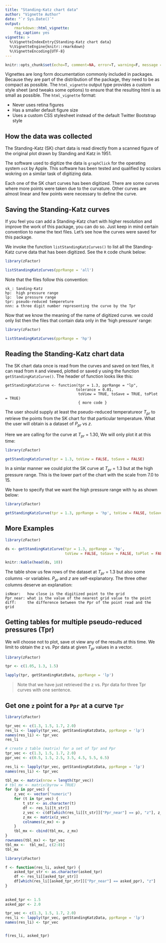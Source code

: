 ```yaml
---
title: "Standing-Katz chart data"
author: "Vignette Author"
date: "`r Sys.Date()`"
output: 
    rmarkdown::html_vignette:
    fig_caption: yes
vignette: >
  %\VignetteIndexEntry{Standing-Katz chart data}
  %\VignetteEngine{knitr::rmarkdown}
  %\VignetteEncoding{UTF-8}
---
```


```r
knitr::opts_chunk$set(echo=T, comment=NA, error=T, warning=F, message = F, fig.align = 'center')
```

Vignettes are long form documentation commonly included in packages. Because they are part of the distribution of the package, they need to be as compact as possible. The `html_vignette` output type provides a custom style sheet (and tweaks some options) to ensure that the resulting html is as small as possible. The `html_vignette` format:

- Never uses retina figures
- Has a smaller default figure size
- Uses a custom CSS stylesheet instead of the default Twitter Bootstrap style

## How the data was collected

The Standing-Katz (SK) chart data is read directly from a scanned figure of the original plot drawn by Standing and Katz in 1951. 

The software used to digitize the data is `graphClick` for the operating system `osX` by Apple. This software has been tested and qualified by scolars wokring on a similar task of digitizing data. <paper citation here>

Each one of the SK chart curves has been digitized. There are some curves where more points were taken due to the curvature. Other curves are almost linear and few points were necessary to define the curve.


## Saving the Standing-Katz curves
If you feel you can add a Standing-Katz chart with higher resolution and improve the work of this package, you can do so. Just keep in mind certain convention to name the text files. Let's see how the curves were saved for this package.

We invoke the function `listStandingKatzCurves()` to list all the Standing-Katz curve data that has been digitized. See the `R` code chunk below:

```r
library(zFactor)

listStandingKatzCurves(pprRange = 'all')
```

Note that the files follow this convention:

    sk_: Sanding-Katz
    hp:  high pressure range
    lp:  low pressure range
    tpr: pseudo-reduced tempereture
    nnn: a three digit number representing the curve by the Tpr
    
Now that we know the meaning of the name of digitized curve. we could only list then the files that contain data only in the 'high pressure' range:

```r
library(zFactor)

listStandingKatzCurves(pprRange = 'hp')
```




## Reading the Standing-Katz chart data

The SK chart data once is read from the curves and saved on text files, it can read from `R` and viewed, plotted or saved y using the function `getStandingKatzCurve()`. The header of function looks like this:

    getStandingKatzCurve <- function(tpr = 1.3, pprRange = "lp", 
                                    tolerance = 0.01,
                                     toView = TRUE, toSave = TRUE, toPlot = TRUE) 
                                     { more code }

The user should supply at least the pseudo-reduced temperatureor $T_{pr}$ to retrieve the points from the SK chart for that particular temperature. What the user will obtain is a dataset of $P_{pr}$ vs $z$.

Here we are calling for the curve at $T_{pr}$ = 1.30, We will only plot it at this time:

```r
library(zFactor)

getStandingKatzCurve(tpr = 1.3, toView = FALSE, toSave = FALSE)
```

In a simlar manner we could plot the SK curve at $T_{pr}$ = 1.3 but at the high pressure range. This is the lower part of the chart with the scale from 7.0 to 15.

We have to specify that we want the high pressure range with `hp` as shown below:

```r
library(zFactor)

getStandingKatzCurve(tpr = 1.3, pprRange = 'hp', toView = FALSE, toSave = FALSE)
```


## More Examples

```r
library(zFactor)

ds <- getStandingKatzCurve(tpr = 1.3, pprRange = 'hp', 
                           toView = FALSE, toSave = FALSE, toPlot = FALSE)


```


```r
knitr::kable(head(ds, 10))
```

The table show us few rows of the dataset at $T_{pr}$ = 1.3 but also some columns -or variables. $P_{pr}$ and $z$ are self-explanatory. The three other columns deserve an explanation:

    isNear:   how close is the digitized point to the grid
    Ppr_near: what is the value of the nearest grid value to the point
    diff:     the difference between the Ppr of the point read and the grid
    
    
## Getting tables for multiple pseudo-reduced pressures (Tpr)    
We will choose not to plot, save ot view any of the results at this time. We limit to obtain the z vs. Ppr data at given $T_{pr}$ values in a vector.


```r
library(zFactor)

tpr <- c(1.05, 1.3, 1.5)

lapply(tpr, getStandingKatzData, pprRange = 'lp')
```

> Note that we have just retrieved the z vs. Ppr data for three Tpr curves with one sentence.

## Get one `z` point for a `Ppr` at a curve `Tpr`

```r
library(zFactor)

tpr_vec <- c(1.3, 1.5, 1.7, 2.0)
res_li <- lapply(tpr_vec, getStandingKatzData, pprRange = 'lp')
names(res_li) <- tpr_vec
res_li
```

```r
# create z table (matrix) for a set of Tpr and Ppr
tpr_vec <- c(1.3, 1.5, 1.7, 2.0)
ppr_vec <- c(0.5, 1.5, 2.5, 3.5, 4.5, 5.5, 6.5)

res_li <- lapply(tpr_vec, getStandingKatzData, pprRange = 'lp')
names(res_li) <- tpr_vec

tbl_mx <- matrix(nrow = length(tpr_vec))
# tbl_mx <- matrix(byrow = TRUE)
for (p in ppr_vec) {
    z_vec <- vector("numeric")
    for (t in tpr_vec) {
        t_str <- as.character(t)
        df <- res_li[[t_str]]
        z_vec <- c(df[which(res_li[[t_str]]["Ppr_near"] == p), "z"], z_vec)
        z_mx <- matrix(z_vec)
        colnames(z_mx) <- p
    }
    tbl_mx <- cbind(tbl_mx, z_mx)
}
rownames(tbl_mx) <- tpr_vec
tbl_mx <-  tbl_mx[, c(2:8)]
tbl_mx
```


```r
library(zFactor)

f <- function(res_li, asked_tpr) {
    asked_tpr_str <- as.character(asked_tpr)
    df <- res_li[[asked_tpr_str]]
    df[which(res_li[[asked_tpr_str]]["Ppr_near"] == asked_ppr), "z"]
}
    
    
asked_tpr <- 1.5
asked_ppr <- 2.0

tpr_vec <- c(1.3, 1.5, 1.7, 2.0)
res_li <- lapply(tpr_vec, getStandingKatzData, pprRange = 'lp')
names(res_li) <- tpr_vec


f(res_li, asked_tpr)

```



